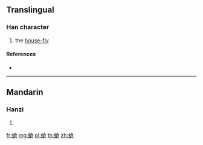 {{character info/new}}
==Translingual==

===Han character===
{{Han char|rn=142|rad=虫|as=10|sn=16|four=|canj=LIOIR}}

# the [[house-fly]]

====References====
* {{Han ref|kx=1094.271|dkj=33468|hdz=42880.031|uh=87A5|ud=34725}}

----

==Mandarin==

===Hanzi===
{{cmn-hanzi|pin=[[cāng]] ([[cang1]])|wg=ts'ang<sup>1</sup>}}

# {{defn|lang=cmn|sort=虫10}}

[[fr:螥]]
[[mg:螥]]
[[pl:螥]]
[[th:螥]]
[[zh:螥]]